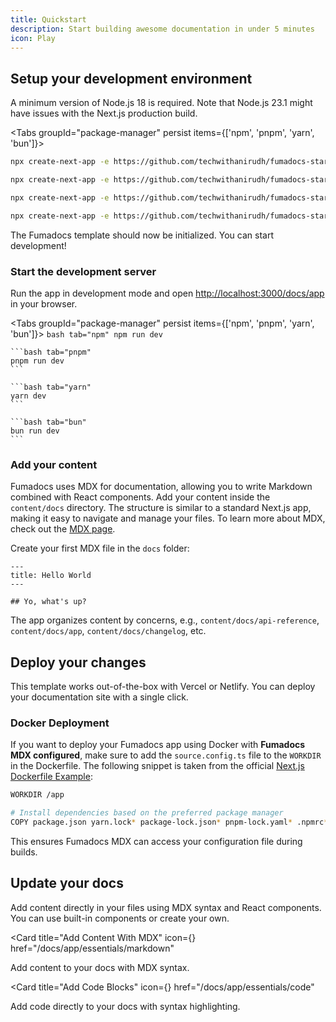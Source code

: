 ```yaml
---
title: Quickstart
description: Start building awesome documentation in under 5 minutes
icon: Play
---
```


## Setup your development environment

A minimum version of Node.js 18 is required. Note that Node.js 23.1 might have issues with the Next.js production build.

<Tabs groupId="package-manager" persist items={['npm', 'pnpm', 'yarn', 'bun']}>
  ```bash tab="npm"
  npx create-next-app -e https://github.com/techwithanirudh/fumadocs-starter
  ```

```bash tab="pnpm"
npx create-next-app -e https://github.com/techwithanirudh/fumadocs-starter --use-pnpm
```

```bash tab="yarn"
npx create-next-app -e https://github.com/techwithanirudh/fumadocs-starter --use-yarn
```

```bash tab="bun"
npx create-next-app -e https://github.com/techwithanirudh/fumadocs-starter --use-bun
```

</Tabs>

The Fumadocs template should now be initialized. You can start development!

### Start the development server

Run the app in development mode and open [http://localhost:3000/docs/app](http://localhost:3000/docs/app) in your browser.

<Tabs groupId="package-manager" persist items={['npm', 'pnpm', 'yarn', 'bun']}>
    ```bash tab="npm"
    npm run dev
    ```

    ```bash tab="pnpm"
    pnpm run dev
    ```

    ```bash tab="yarn"
    yarn dev
    ```

    ```bash tab="bun"
    bun run dev
    ```

</Tabs>

### Add your content

Fumadocs uses MDX for documentation, allowing you to write Markdown combined with React components. Add your content inside the `content/docs` directory. The structure is similar to a standard Next.js app, making it easy to navigate and manage your files. To learn more about MDX, check out the [MDX page](/docs/app/essentials/markdown).

Create your first MDX file in the `docs` folder:

```mdx title="content/docs/app/index.mdx"
---
title: Hello World
---

## Yo, what's up?
```

The app organizes content by concerns, e.g., `content/docs/api-reference`, `content/docs/app`, `content/docs/changelog`, etc.

## Deploy your changes

This template works out-of-the-box with Vercel or Netlify. You can deploy your documentation site with a single click.

### Docker Deployment

If you want to deploy your Fumadocs app using Docker with **Fumadocs MDX configured**, make sure to add the `source.config.ts` file to the `WORKDIR` in the Dockerfile.
The following snippet is taken from the official [Next.js Dockerfile Example](https://github.com/vercel/next.js/blob/canary/examples/with-docker/Dockerfile):

```zsh title="Dockerfile"
WORKDIR /app

# Install dependencies based on the preferred package manager
COPY package.json yarn.lock* package-lock.json* pnpm-lock.yaml* .npmrc* source.config.ts ./  # [!code highlight]
```

This ensures Fumadocs MDX can access your configuration file during builds.

## Update your docs

Add content directly in your files using MDX syntax and React components. You can use built-in components or create your own.

<Cards>

<Card
  title="Add Content With MDX"
  icon={<FileIcon />}
  href="/docs/app/essentials/markdown"
>
  Add content to your docs with MDX syntax.
</Card>

<Card
  title="Add Code Blocks"
  icon={<CodeIcon />}
  href="/docs/app/essentials/code"
>
  Add code directly to your docs with syntax highlighting.
</Card>

</Cards>
